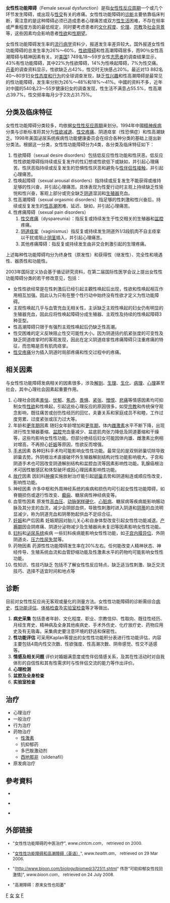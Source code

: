 {{Medical}}
{{DiseaseDisorder infobox
| Name = 女性性功能障碍
| ICD10 = {{ICD10|F|52|2|f|50}}
| ICD9 = {{ICD9|302.72}}
}}

'''女性性功能障碍'''（Female sexual dysfunction）是指[[女性性反应周期|女性性反应周期]]一个或几个环节发生障碍，或出现与[[性交|性交]]有关的疼痛。女性性功能障碍的[[诊断|诊断]]主要依靠临床判断，需注意的是这种障碍必须已造成患者心理痛苦或双方[[性生活|性生活]]困难，不存在频率或严重程度方面的最低规定，同时要考虑患者的[[文化程度|文化程度]]、[[伦理|伦理]]、[[宗教|宗教]]及[[社会背景|社会背景]]等，这些因素均会影响患者[[性欲|性欲]]和[[性期望|性期望]]。

女性性功能障碍发生率的[[流行病学|流行病学]]资料少，报道发生率差异较大。国外报道女性性功能障碍的总发生率为26%～60%，[[性欲障碍|性欲障碍]]和性高潮障碍居多，而90％女性高潮障碍与精神因素有关。对[[美国|美国]]1 749名18～59岁女性[[志愿者|志愿者]]的调查结果显示，43%有性功能障碍，其中22%为性欲障碍，14%为性唤起障碍，7%为性交痛。[[丹麦|丹麦]]的调查资料显示，性欲缺乏占42%，性交时无快感占20%。最近对13 882名40～80岁妇女[[人类的性|性态度和行为]]的全球调查发现，缺乏[[性兴趣|性兴趣]]和性高潮障碍是最常见的性功能障碍，发生率分别为26%～48%和18%～41%。中國的资料不多，近年对中國的540名23～55岁健康妇女的调查发现，性生活不满意占55.5%，性高潮占39.7%，性交频率每月少于2次占31.75%。

==分类及临床特征==
女性性功能障碍分类较多，均依据[[女性性反应周期|女性性反应周期]]来划分。1994年中國[[精神疾病|精神疾病]]分类与诊断标准将其分为[[性欲减退|性欲减退]]、[[性交疼痛|性交疼痛]]、阴道痉挛（性恐惧症）和性高潮缺乏。1998年美国泌尿系统疾病性功能健康委员会在综合各种分类的基础上提出新分类法。根据这一分类，女性性功能障碍分为4类，各分类及临床特征如下：

#性欲障碍（sexual desire disorders）包括低反应性性功能和性厌恶。低反应性性欲能障碍指持续或反复发作的性幻想或性欲低下或缺如，并引起心理痛苦。性厌恶指持续或反复发生的恐惧性性厌恶和避免与[[性伴侣|性伴侣]][[性接触|性接触]]，并引起心理痛苦。
#性唤起障碍（sexual arousal disorders）指持续或反复发生不能获得或维持足够的性兴奋，并引起心理痛苦。具体表现为性愛行动时主观上持续缺乏性愉悦和性兴奋，客观上部分或完全缺乏[[阴道|阴道]]湿润和[[生殖器|生殖器]]充血。
#性高潮障碍（sexual orgasmic disorders）指足够的性刺激和性兴奋后，持续或反复发生的[[性高潮|性高潮]]困难、延迟、缺如，并引起心理痛苦。
#性疼痛障碍（sexual pain disorders）
##[[性交疼痛|性交疼痛]]（dyspareunia）：指反复或持续发生于性交相关的生殖器和[[盆腔|盆腔]]疼痛。
##[[阴道痉挛|阴道痉挛]]（vaginismus）指反复或持续发生阴道外1/3段肌肉不自主痉挛以干扰或阻止[[阴茎|阴茎]]插入，并引起心理痛苦。
##其他疼痛障碍：指反复或持续发生由非交合刺激引起的生理疼痛。

上述每种性功能障碍均分为终身性（原发性）和获得性（继发性）、完全性和境遇性、器质性和功能性。

2003年国际定义协会基于循证研究资料，在第二届国际性医学会议上提出女性性功能障碍分类的若干修改意见，包括：
*女性性欲经常是在性刺激后已经引起主觀性唤起后出现，性欲和性唤起相互作用相互加强。因此认为只有在整个性行动中始终没有性欲才定义为性功能障碍。
*主观性唤起几乎与血管充血无相关性，主诉缺乏主观性唤起的妇女仍有明显的生殖器充血，因此应将性唤起障碍分成生殖器、主观性及持续的性唤起障碍3种亚型。
*性高潮障碍只限于有强烈主观性唤起后仍缺乏性高潮。
*性交困难的定义反映阻止性交可能性大小。因为阴道括约肌紧张度的可变性及缺乏阴道痉挛时的客观发现，因此在定义阴道痉挛性疼痛障碍只注重疼痛的特征，而忽略是否有肌肉痉挛。
*[[性交疼痛|性交疼痛]]分为插入阴道时局部疼痛和性交过程中的疼痛。

==相关因素==
与女性性功能障碍发病相关的因素很多，涉及[[解剖|解剖]]、[[生理|生理]]、[[生化|生化]]、[[病理|病理]]、[[心理|心理]]甚至社会，其中心理社会因素起重要作用。

#心理社会因素[[羞怯|羞怯]]、[[忧郁|忧郁]]、[[焦虑|焦虑]]、[[畏惧|畏惧]]、[[紧张|紧张]]、[[憎恨|憎恨]]、[[悲痛|悲痛]]等情感因素均可抑制女性[[性欲|性欲]]和性唤起，引起这些心理反应的原因很多，如受[[宗教|宗教]]和传统保守观念影响，既往痛苦或创伤性经历的回忆，夫妻关系和家庭成员不和睦，工作过度劳累、过度紧张或压力过大等。
#年龄和[[更年期|更年期]]因素 随妇女年龄增加和[[更年期|更年期]]，体内[[雌激素|雌激素]]水平不断下降，出现进行性生殖器萎缩、[[盆腔|盆腔]]充血量减少、盆底肌肉张力降低及阴道萎缩和干燥等，这些均影响女性性功能。但部分绝经后妇女可能因体内雄、雌激素比例相对增高，不再担心[[妊娠|妊娠]]等原因，性欲反而增强。
#[[手术|手术]]因素 各种妇科手术均可能影响女性性功能。最常见的是双侧卵巢切除导致卵巢去势。外阴根治术直接破坏外生殖器解剖结构对性功能影响极大。子宫和阴道手术也可因改变阴道解剖结构和盆腔血流等因素影响性功能。乳腺癌根治术可因性敏感区和体型破坏或因心理因素影响性功能。
#[[放疗|放疗]]因素 因妇科[[肿瘤|肿瘤]]实施放射治疗能引起[[卵巢|卵巢]]去势和阴道粘连或顺应性改变，影响性功能。
#神经因素 许多中枢和外周神经系统的疾病和损伤均可引起女性性功能障碍，如脊髓损伤或退行性改变、[[癫痫|癫痫]]、糖尿病性神经病变等。
#血管性因素 原发性[[高血压|高血压]]、[[动脉粥样硬化|动脉粥样硬化]]、[[心脏病|心脏病]]、糖尿病等疾病能影响髂动脉及其分支的血流，减少会阴部血供，导致性刺激时进入阴道和[[阴蒂|阴蒂]]的血流明显减少，称为阴道充血和阴蒂勃起供血不足综合征。
#[[妊娠|妊娠]]和产后因素 妊娠期因对胎儿关心和自身体型改变引起女性性功能减退。[[产褥期|产褥期]]因会阴疼痛、阴道分泌物减少及生殖器尚未复旧等因素影响女性性功能。
#[[妇科|妇科]]和[[泌尿系统|泌尿系统]]疾病 一些妇科疾病能影响女性性功能，如[[子宫内膜异位|子宫内膜异位]]、外阴阴道炎、[[压力性尿失禁|压力性尿失禁]]等。
#药物因素 药源性性功能障碍发生率在20%左右。任何能改变人精神状态、神经传导、生殖系统血流和血管舒缩功能及性激素水平的药物均可能影响女性性功能。
#性知识、性技巧缺乏 包括不了解女性性反应特点、缺乏适当性刺激、缺乏交流技巧、选择不适宜时间和地点等

==诊断==
目前对女性性反应尚无客观或量化的测量方法。女性性功能障碍的诊断需综合[[病史|病史]]、[[性功能评估|性功能评估]]、[[体格检查|体格检查]]及[[实验室检查|实验室检查]]等才等做出。
#'''病史采集''' 包括患者年龄、文化程度、职业、宗教信仰、性取向、既往性经历、月经生育史、精神病及全身其他疾病史、手术外伤史、化疗放疗史、药物应用史及有无吸毒。采集病史要注意环境的舒适和保密性。
#'''性功能评估''' 可采用Kaplan等提出的女性性功能积分表进行性功能评估，内容主要包括4周内性交次数、性欲强度、性高潮次数、阴帝感觉、性交不适感等。
#'''情感及相关问题''' 评价对婚姻满意度或性伴侣情感关系，及其在性活动时对自我体形的自信性和其有性需求时与性伴侣交流的能力等作出评价。
#'''心理检测'''
#'''盆腔及全身检查'''
#'''实验室检查'''

==治疗==
*心理治疗
*一般治疗
*行为治疗
*药物治疗
**[[性激素|性激素]]
**抗抑郁药
**多巴胺激动剂
**[[西地那非|西地那非]]（sildenafil）
*原发病治疗

==參考資料==
{{reflist}}
*{{cite book
 | last=谢幸
 | first=乐杰等
 | year=2008 | title=妇产科学（第7版）
 | publisher=人民卫生出版社 | id=ISBN 9787117096683 }}

*{{cite book
 | last=朱大年
 | first=王庭槐等
 | year=2013 | title=生理学（第8版）
 | publisher=人民卫生出版社 | id=ISBN 9787117171298 }}

*{{cite book
 | last=谢幸
 | first=苟文丽等
 | year=2013 | title=妇产科学（第8版）
 | publisher=人民卫生出版社 | id=ISBN 9787117171809 }}

==外部链接==
<div style="font-size:small">
* "女性性功能障碍的中医治疗", ''www.cintcm.com''， retrieved on 2000.
</div>

<div style="font-size:small">
* "[http://www.health.am/sex/more/female_sexual_dysfunction/ 女性性功能障碍和高潮障碍（英语）]{{Wayback|url=http://www.health.am/sex/more/female_sexual_dysfunction/ |date=20060628205123 }}", ''www.health.am''， retrieved on 29 Mar 2006.
</div>

<div style="font-size:small">
* "[http://www.bioon.com/biology/biomed/372511.shtml“ 伟哥”可助抑郁女性找回激情]{{dead link|date=2017年12月 |bot=InternetArchiveBot |fix-attempted=yes }}", ''www.bioon.com''， retrieved on 24 July 2008.
</div>

<div style="font-size:small">
* "高潮障碍：原来女性也阳萎"
</div>
{{ICD-10-F}}

[[Category:心理與行為疾病|F]]
[[Category:性功能障碍|女]]
[[Category:性兴奋|女]]
[[Category:精神病学诊断|F]]
<references />